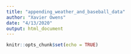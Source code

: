 ```yaml
---
title: "appending_weather_and_baseball_data"
author: "Xavier Owens"
date: "4/13/2020"
output: html_document
---
```


```r
knitr::opts_chunk$set(echo = TRUE)
```

```r


```

